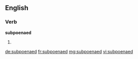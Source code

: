 ==English==

===Verb===
'''subpoenaed'''
# {{en-past of|subpoena}}

[[de:subpoenaed]]
[[fr:subpoenaed]]
[[mg:subpoenaed]]
[[vi:subpoenaed]]